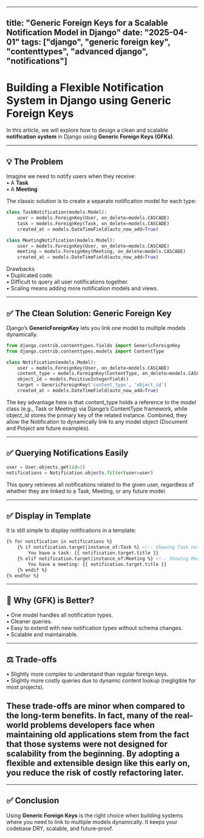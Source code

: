 
---
title: "Generic Foreign Keys for a Scalable Notification Model in Django"
date: "2025-04-01"
tags: ["django", "generic foreign key", "contenttypes", "advanced django", "notifications"]
---

# Building a Flexible Notification System in Django using Generic Foreign Keys

In this article, we will explore how to design a clean and scalable **notification system** in Django using **Generic Foreign Keys (GFKs)**.

---

## 💡 The Problem

Imagine we need to notify users when they receive:  
• A **Task**  
• A **Meeting**

The classic solution is to create a separate notification model for each type:

```python
class TaskNotification(models.Model):
    user = models.ForeignKey(User, on_delete=models.CASCADE)
    task = models.ForeignKey(Task, on_delete=models.CASCADE)
    created_at = models.DateTimeField(auto_now_add=True)

class MeetingNotification(models.Model):
    user = models.ForeignKey(User, on_delete=models.CASCADE)
    meeting = models.ForeignKey(Meeting, on_delete=models.CASCADE)
    created_at = models.DateTimeField(auto_now_add=True)
```

Drawbacks  
• Duplicated code.  
• Difficult to query all user notifications together.  
• Scaling means adding more notification models and views.  

---

## ✅ The Clean Solution: Generic Foreign Key

Django’s **GenericForeignKey** lets you link one model to multiple models dynamically.

```python
from django.contrib.contenttypes.fields import GenericForeignKey
from django.contrib.contenttypes.models import ContentType

class Notification(models.Model):
    user = models.ForeignKey(User, on_delete=models.CASCADE)
    content_type = models.ForeignKey(ContentType, on_delete=models.CASCADE)
    object_id = models.PositiveIntegerField()
    target = GenericForeignKey('content_type', 'object_id')
    created_at = models.DateTimeField(auto_now_add=True)
```

The key advantage here is that content_type holds a reference to the model class (e.g., Task or Meeting) via Django’s ContentType framework, while object_id stores the primary key of the related instance. Combined, they allow the Notification to dynamically link to any model object (Document and Project are future examples).

---

## ✅ Querying Notifications Easily

```python
user = User.objects.get(id=1)
notifications = Notification.objects.filter(user=user)
```
This query retrieves all notifications related to the given user, regardless of whether they are linked to a Task, Meeting, or any future model.

---

## ✅ Display in Template

It is still simple to display notifications in a template:

```html
{% for notification in notifications %}
    {% if notification.target|instance_of:Task %} <!-- Showing Task notifications -->
        You have a task: {{ notification.target.title }}
    {% elif notification.target|instance_of:Meeting %} <!-- Showing Meeting notifications -->
        You have a meeting: {{ notification.target.title }}
    {% endif %}
{% endfor %}
```

---

## 🚩 Why (GFK) is Better?

• One model handles all notification types.  
• Cleaner queries.  
• Easy to extend with new notification types without schema changes.  
• Scalable and maintainable.  

---

## ⚖ Trade-offs

• Slightly more complex to understand than regular foreign keys.  
• Slightly more costly queries due to dynamic content lookup (negligible for most projects).  

These trade-offs are minor when compared to the long-term benefits.
In fact, many of the real-world problems developers face when maintaining old applications stem from the fact that those systems were not designed for scalability from the beginning.
By adopting a flexible and extensible design like this early on, you reduce the risk of costly refactoring later.
---

---

## ✅ Conclusion

Using **Generic Foreign Keys** is the right choice when building systems where you need to link to multiple models dynamically. It keeps your codebase DRY, scalable, and future-proof.
